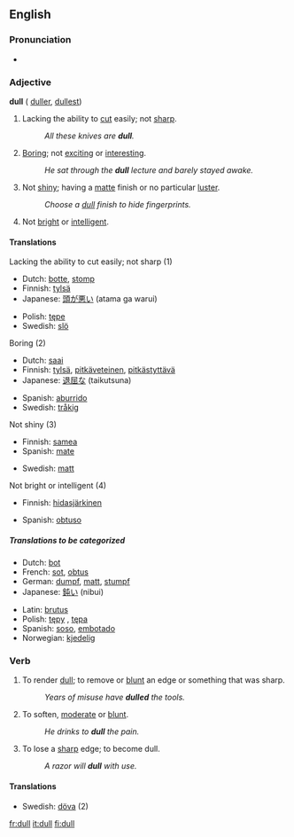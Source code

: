 ==English==

===Pronunciation===
*{{audio|en-us-dull.ogg|Audio (US)}}

===Adjective===
'''dull''' ({{compare}} [[duller]], {{super}} [[dullest]])

# Lacking the ability to [[cut]] easily; not [[sharp]].
#:''All these knives are '''dull'''.''
# [[Boring]]; not [[exciting]] or [[interesting]].
#:''He sat through the '''dull''' lecture and barely stayed awake.''
# Not [[shiny]]; having a [[matte]] finish or no particular [[luster]].
#:''Choose a [[dull]] finish to hide fingerprints.''
# Not [[bright]] or [[intelligent]].

====Translations====
;Lacking the ability to cut easily; not sharp (1)
{{top}}
*Dutch: [[botte]], [[stomp]]
*Finnish: [[tylsä]]
*Japanese: [[頭が悪い]] (atama ga warui)
{{mid}}
*Polish: [[tępe]] {{n}}
*Swedish: [[slö]]
{{bottom}}

;Boring (2)
{{top}}
*Dutch: [[saai]]
*Finnish: [[tylsä]], [[pitkäveteinen]], [[pitkästyttävä]]
*Japanese: [[退屈な]] (taikutsuna)
{{mid}}
*Spanish: [[aburrido]]
*Swedish: [[tråkig]]
{{bottom}}

;Not shiny (3)
{{top}}
*Finnish: [[samea]]
*Spanish: [[mate]]
{{mid}}
*Swedish: [[matt]]
{{bottom}}

;Not bright or intelligent (4)
{{top}}
*Finnish: [[hidasjärkinen]]
{{mid}}
*Spanish: [[obtuso]]
{{bottom}}

=====Translations to be categorized=====
{{checktrans}}
{{top}}
*Dutch: [[bot]]
*French: [[sot]], [[obtus]]
*German: [[dumpf]], [[matt]], [[stumpf]]
*Japanese: [[鈍い]] (nibui)
{{mid}}
*Latin: [[brutus]]
*Polish: [[tępy]] {{m}}, [[tępa]] {{f}}
*Spanish: [[soso]], [[embotado]]
*Norwegian: [[kjedelig]]
{{bottom}}

===Verb===
{{en-infl-reg-consonant|dull||}}

# {{transitive}} To render [[dull]]; to remove or [[blunt]] an edge or something that was sharp.
#:''Years of misuse have '''dulled''' the tools.''
# {{transitive}} To soften, [[moderate]] or [[blunt]].
#:''He drinks to '''dull''' the pain.''
# {{intransitive}} To lose a [[sharp]] edge; to become dull.
#:''A razor will '''dull''' with use.''

====Translations====
*Swedish: [[döva]] (2)

[[fr:dull]]
[[it:dull]]
[[fi:dull]]
